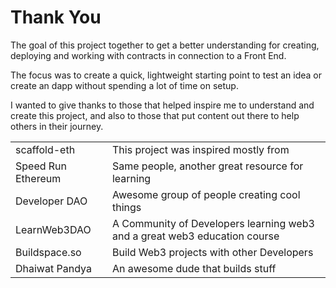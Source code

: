 
# Thank You

The goal of this project together to get a better understanding for creating, deploying and working with contracts in connection to a Front End.

The focus was to create a quick, lightweight starting point to test an idea or create an dapp without spending a lot of time on setup.

I wanted to give thanks to those that helped inspire me to understand and create this project, and also to those that put content out there to help others in their journey.

|                                                                                                  |                                                                           |
| ------------------------------------------------------------------------------------------------ | ------------------------------------------------------------------------- |
| <OpenUrl url="https://github.com/scaffold-eth/scaffold-eth#-scaffold-eth">scaffold-eth</OpenUrl> | This project was inspired mostly from                                     |
| <OpenUrl url="https://speedrunethereum.com/">Speed Run Ethereum</OpenUrl>                        | Same people, another great resource for learning                          |
| <OpenUrl url="https://twitter.com/developer_dao">Developer DAO</OpenUrl>                         | Awesome group of people creating cool things                              |
| <OpenUrl url="https://www.learnweb3.io/">LearnWeb3DAO</OpenUrl>                                  | A Community of Developers learning web3 and a great web3 education course |
| <OpenUrl url="https://buildspace.so/">Buildspace.so</OpenUrl>                                    | Build Web3 projects with other Developers                                 |
| <OpenUrl url="https://www.dhaiwat.xyz/">Dhaiwat Pandya</OpenUrl>                                 | An awesome dude that builds stuff                                         |
